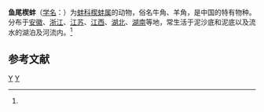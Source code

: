 {{Speciesbox
| taxon = Cuneopsis pisciculus
| binomial_authority = (Heude)<ref name='id11267'>{{cite web| url =http://www.bioinfo.cn/db05/BjdwSpecies.php?action=view&id=11267| title =鱼尾楔蚌| work =《中国动物物种编目数据库》| publisher =中国科学院微生物研究所| author =中国科学院动物研究所| accessdate =2009-04-28| deadurl =yes| archiveurl =https://web.archive.org/web/20160305031859/http://www.bioinfo.cn/db05/BjdwSpecies.php?action=view&id=11267| archivedate =2016-03-05}}</ref>
}}

'''鱼尾楔蚌'''（[[学名|学名]]：{{lang|la|''Cuneopsis pisciculus''}}）为[[蚌科|蚌科]][[楔蚌属|楔蚌属]]的动物，俗名牛角、羊角，是中国的特有物种。分布于[[安徽|安徽]]、[[浙江|浙江]]、[[江苏|江苏]]、[[江西|江西]]、[[湖北|湖北]]、[[湖南|湖南]]等地，常生活于泥沙底和泥底以及流水的湖泊及河流内。<ref name='id11267'/>

== 参考文献 ==
{{reflist}}

{{软体动物小作品}}

{{Taxonbar}}
[[Category:中国特有软体动物|Y]]
[[Category:楔蚌属|Y]]